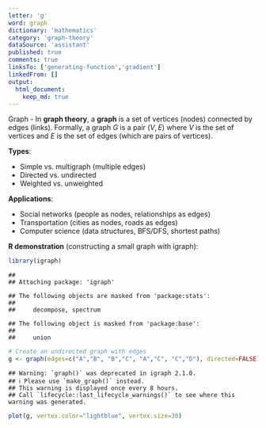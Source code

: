 ```yaml
---
letter: 'g'
word: graph
dictionary: 'mathematics'
category: 'graph-theory'
dataSource: 'assistant'
published: true
comments: true
linksTo: ['generating-function','gradient']
linkedFrom: []
output:
  html_document:
    keep_md: true
---
```




<a id="graph">Graph</a> - In **graph theory**, a **graph** is a set of vertices (nodes) connected by edges (links). Formally, a graph $G$ is a pair $(V, E)$ where $V$ is the set of vertices and $E$ is the set of edges (which are pairs of vertices).

**Types**:
- Simple vs. multigraph (multiple edges)
- Directed vs. undirected
- Weighted vs. unweighted

**Applications**:
- Social networks (people as nodes, relationships as edges)
- Transportation (cities as nodes, roads as edges)
- Computer science (data structures, BFS/DFS, shortest paths)

**R demonstration** (constructing a small graph with igraph):


``` r
library(igraph)
```

```
## 
## Attaching package: 'igraph'
```

```
## The following objects are masked from 'package:stats':
## 
##     decompose, spectrum
```

```
## The following object is masked from 'package:base':
## 
##     union
```

``` r
# Create an undirected graph with edges
g <- graph(edges=c("A","B", "B","C", "A","C", "C","D"), directed=FALSE)
```

```
## Warning: `graph()` was deprecated in igraph 2.1.0.
## ℹ Please use `make_graph()` instead.
## This warning is displayed once every 8 hours.
## Call `lifecycle::last_lifecycle_warnings()` to see where this warning was generated.
```

``` r
plot(g, vertex.color="lightblue", vertex.size=30)
```

<Figure src="/Users/work/Coding/derecksprojects/derecksnotes.com-playground/derecksnotes.com/client/src/app/dictionaries/mathematics/definitions/mathematics_graph-theory_g_graph_files/figure-html/unnamed-chunk-1-1.png">
	
</Figure>

